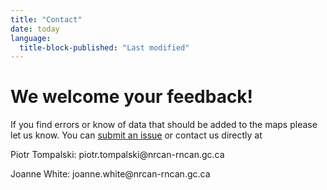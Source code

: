 ```yaml
---
title: "Contact"
date: today
language: 
  title-block-published: "Last modified"
---
```


# We welcome your feedback! 

If you find errors or know of data that should be added to the maps please let us know. You can [submit an issue](https://github.com/ptompalski/CanadaForestryLidar/issues/new) or contact us directly at

Piotr Tompalski: piotr.tompalski\@nrcan-rncan.gc.ca

Joanne White: joanne.white\@nrcan-rncan.gc.ca
